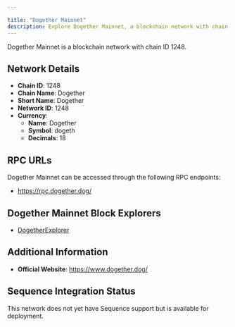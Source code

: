 ```yaml
---

title: "Dogether Mainnet"
description: Explore Dogether Mainnet, a blockchain network with chain ID 1248. Learn about its native currency, Dogether, and how to interact with the network.
---
```




Dogether Mainnet is a blockchain network with chain ID 1248.

## Network Details

- **Chain ID**: 1248
- **Chain Name**: Dogether
- **Short Name**: Dogether
- **Network ID**: 1248
- **Currency**: 
  - **Name**: Dogether
  - **Symbol**: dogeth
  - **Decimals**: 18

## RPC URLs

Dogether Mainnet can be accessed through the following RPC endpoints:

- https://rpc.dogether.dog/

## Dogether Mainnet Block Explorers

- [DogetherExplorer](https://explorer.dogether.dog)

## Additional Information

- **Official Website**: https://www.dogether.dog/

## Sequence Integration Status

This network does not yet have Sequence support but is available for deployment.
